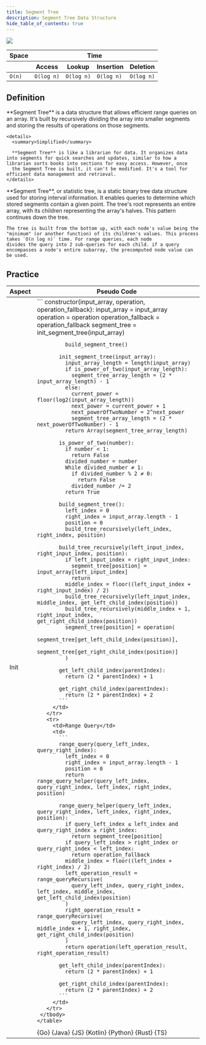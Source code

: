 ```yaml
---
title: Segment Tree
description: Segment Tree Data Structure
hide_table_of_contents: true
---
```




![](./assets/segmentTree/segmentTree.svg)

<table>
  <thead>
    <tr>
      <th>Space</th>
      <th colspan="4">Time</th>
    </tr>
    <tr>
      <th></th>
      <th>Access</th>
      <th>Lookup</th>
      <th>Insertion</th>
      <th>Deletion</th>
    </tr>
  </thead>
  <tbody>
    <tr>
      <td>
        <code className="fair">O(n)</code>
      </td>
      <td>
        <code className="good">O(log n)</code>
      </td>
      <td>
        <code className="good">O(log n)</code>
      </td>
      <td>
        <code className="good">O(log n)</code>
      </td>
      <td>
        <code className="good">O(log n)</code>
      </td>
    </tr>
  </tbody>
</table>

## Definition

<Tabs>
  <TabItem value="short" label="Short">
    **Segment Tree** is a data structure that allows efficient range queries on an array. It's built by recursively dividing the array into smaller segments and storing the results of operations on
    those segments.

    <details>
      <summary>Simplified</summary>

      **Segment Tree** is like a librarian for data. It organizes data into segments for quick searches and updates, similar to how a librarian sorts books into sections for easy access. However, once
      the Segment Tree is built, it can't be modified. It's a tool for efficient data management and retrieval.
    </details>

  </TabItem>
  <TabItem value="detailed" label="Detailed">
    **Segment Tree**, or statistic tree, is a static binary tree data structure used for storing interval information. It enables queries to determine which stored segments contain a given point. The
    tree's root represents an entire array, with its children representing the array's halves. This pattern continues down the tree.

    The tree is built from the bottom up, with each node's value being the "minimum" (or another function) of its children's values. This process takes `O(n log n)` time. For range queries, each node
    divides the query into 2 sub-queries for each child. if a query encompasses a node's entire subarray, the precomputed node value can be used.

  </TabItem>
</Tabs>

## Practice

<Tabs>
  <TabItem value="practice" label="Practice">
    <table>
      <thead>
      <tr>
        <th>Aspect</th>
        <th>Pseudo Code</th>
      </tr>
      </thead>
     <tbody>
       <tr>
         <td>Init</td>
         <td>
           ```
           constructor(input_array, operation, operation_fallback):
             input_array = input_array
             operation = operation
             operation_fallback = operation_fallback
             segment_tree = init_segment_tree(input_array)

             build_segment_tree()

           init_segment_tree(input_array):
             input_array_length = length(input_array)
             if is_power_of_two(input_array_length):
               segment_tree_array_length = (2 * input_array_length) - 1
             else:
               current_power = floor(log2(input_array_length))
               next_power = current_power + 1
               next_powerOfTwoNumber = 2^next_power
               segment_tree_array_length = (2 * next_powerOfTwoNumber) - 1
             return Array(segment_tree_array_length)

           is_power_of_two(number):
             if number < 1:
               return False
             divided_number = number
             While divided_number ≠ 1:
               if divided_number % 2 ≠ 0:
                 return False
               divided_number /= 2
             return True

           build_segment_tree():
             left_index = 0
             right_index = input_array.length - 1
             position = 0
             build_tree_recursively(left_index, right_index, position)

           build_tree_recursively(left_input_index, right_input_index, position):
             if left_input_index = right_input_index:
               segment_tree[position] = input_array[left_input_index]
               return
             middle_index = floor((left_input_index + right_input_index) / 2)
             build_tree_recursively(left_input_index, middle_index, get_left_child_index(position))
             build_tree_recursively(middle_index + 1, right_input_index, get_right_child_index(position))
             segment_tree[position] = operation(
               segment_tree[get_left_child_index(position)],
               segment_tree[get_right_child_index(position)]
             )

           get_left_child_index(parentIndex):
             return (2 * parentIndex) + 1

           get_right_child_index(parentIndex):
             return (2 * parentIndex) + 2
           ```
         </td>
       </tr>
       <tr>
         <td>Range Query</td>
         <td>
           ```
           range_query(query_left_index, query_right_index):
             left_index = 0
             right_index = input_array.length - 1
             position = 0
             return range_query_helper(query_left_index, query_right_index, left_index, right_index, position)

           range_query_helper(query_left_index, query_right_index, left_index, right_index, position):
             if query_left_index ≤ left_index and query_right_index ≥ right_index:
               return segment_tree[position]
             if query_left_index > right_index or query_right_index < left_index:
               return operation_fallback
             middle_index = floor((left_index + right_index) / 2)
             left_operation_result = range_queryRecursive(
               query_left_index, query_right_index, left_index, middle_index, get_left_child_index(position)
             )
             right_operation_result = range_queryRecursive(
               query_left_index, query_right_index, middle_index + 1, right_index, get_right_child_index(position)
             )
             return operation(left_operation_result, right_operation_result)

           get_left_child_index(parentIndex):
             return (2 * parentIndex) + 1

           get_right_child_index(parentIndex):
             return (2 * parentIndex) + 2
           ```
         </td>
       </tr>
     </tbody>
    </table>

  </TabItem>
  <TabItem value="solution" label="Solution">
    <Tabs queryString="code">
      <TabItem value="go" label="" attributes={{title: "Go Lang", className: "code_lang go m"}}><CodeBlock language="go">{Go}</CodeBlock></TabItem>
      <TabItem value="java" label="" attributes={{title: "Java", className: "code_lang java m"}}><CodeBlock language="java">{Java}</CodeBlock></TabItem>
      <TabItem value="js" label="" attributes={{title: "JavaScript", className: "code_lang js m"}}><CodeBlock language="js">{JS}</CodeBlock></TabItem>
      <TabItem value="kotlin" label="" attributes={{title: "Kotlin", className: "code_lang kotlin m"}}><CodeBlock language="kotlin">{Kotlin}</CodeBlock></TabItem>
      <TabItem value="python" label="" attributes={{title: "Python", className: "code_lang python m"}}><CodeBlock language="python">{Python}</CodeBlock></TabItem>
      <TabItem value="rust" label="" attributes={{title: "Rust", className: "code_lang rust m"}}><CodeBlock language="rust">{Rust}</CodeBlock></TabItem>
      <TabItem value="ts" label="" attributes={{title: "TypeScript", className: "code_lang ts m"}}><CodeBlock language="ts">{TS}</CodeBlock></TabItem>
    </Tabs>
  </TabItem>
</Tabs>

